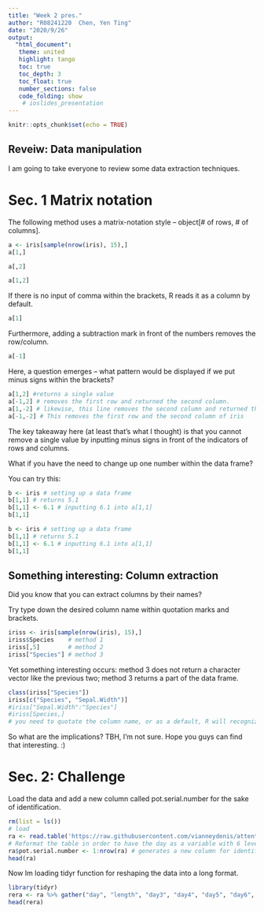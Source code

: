 ---
title: "Week 2 pres."
author: "R08241220  Chen, Yen Ting"
date: "2020/9/26"
output:  
  "html_document":
   theme: united
   highlight: tango
   toc: true
   toc_depth: 3
   toc_float: true
   number_sections: false
   code_folding: show
    # ioslides_presentation 
---

```{r setup, include=FALSE}
knitr::opts_chunk$set(echo = TRUE)
```
## **Reveiw: Data manipulation**
I am going to take everyone to review some data extraction techniques.

# Sec. 1 Matrix notation
The following method uses a matrix-notation style -- object[# of rows, # of columns].

```{r}
a <- iris[sample(nrow(iris), 15),]
a[1,]
```


```{r}
a[,2]
```

```{r}
a[1,2]
```

If there is no input of comma within the brackets, R reads it as a column by default.

```{r}
a[1]
```

Furthermore, adding a subtraction mark in front of the numbers removes the row/column.

```{r}
a[-1]
```

Here, a question emerges -- what pattern would be displayed if we put minus signs within the brackets?  
```{r}
a[1,2] #returns a single value 
a[-1,2] # removes the first row and returned the second column.
a[1,-2] # likewise, this line removes the second column and returned the first row.
a[-1,-2] # This removes the first row and the second column of iris
```
The key takeaway here (at least that's what I thought) is that you cannot remove a single value by inputting minus signs in front of the indicators of rows and columns.

What if you have the need to change up one number within the data frame?

You can try this:
```{r, results='hide'}
b <- iris # setting up a data frame
b[1,1] # returns 5.1
b[1,1] <- 6.1 # inputting 6.1 into a[1,1]
b[1,1]
```

```{r, echo = F}
b <- iris # setting up a data frame
b[1,1] # returns 5.1
b[1,1] <- 6.1 # inputting 6.1 into a[1,1]
b[1,1]
```

## Something interesting: Column extraction
Did you know that you can extract columns by their names?

Try type down the desired column name within quotation marks and brackets.

```{r}
iriss <- iris[sample(nrow(iris), 15),]
iriss$Species    # method 1
iriss[,5]        # method 2 
iriss["Species"] # method 3
```
Yet something interesting occurs: method 3 does not return a character vector like the previous two; method 3 returns a part of the data frame.

```{r, echo=T}
class(iriss["Species"])
iriss[c("Species", "Sepal.Width")]
#iriss["Sepal.Width":"Species"]
#iriss[Species,] 
# you need to quotate the column name, or as a default, R will recognize it as a object in the global environment.
```

So what are the implications?
TBH, I'm not sure. Hope you guys can find that interesting. :)


# Sec. 2: Challenge

Load the data and add a new column called pot.serial.number for the sake of identification.

```{r, echo = T}
rm(list = ls())
# load
ra <- read.table('https://raw.githubusercontent.com/vianneydenis/attentive-suricate/master/Data/rairuoho.txt', sep = "\t", header = T)
# Reformat the table in order to have the day as a variable with 6 levels together with another variable called length. 
ra$pot.serial.number <- 1:nrow(ra) # generates a new column for identification
head(ra)
```


Now Im loading tidyr function for reshaping the data into a long format.

```{r, echo = T}
library(tidyr)
rera <- ra %>% gather("day", "length", "day3", "day4", "day5", "day6", "day7", "day8")
head(rera)
```

